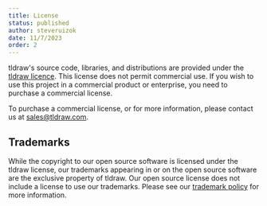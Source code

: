 ```yaml
---
title: License
status: published
author: steveruizok
date: 11/7/2023
order: 2
---
```


tldraw's source code, libraries, and distributions are provided under the [tldraw licence](https://github.com/tldraw/tldraw/blob/main/LICENSE.md). This license does not permit commercial use. If you wish to use this project in a commercial product or enterprise, you need to purchase a commercial license.

To purchase a commercial license, or for more information, please contact us at [sales@tldraw.com](mailto:sales@tldraw.com).

## Trademarks

While the copyright to our open source software is licensed under the tldraw license, our trademarks appearing in or on the open source software are the exclusive property of tldraw. Our open source license does not include a license to use our trademarks.
Please see our [trademark policy](https://github.com/tldraw/tldraw/blob/main/TRADEMARKS.md) for more information.
